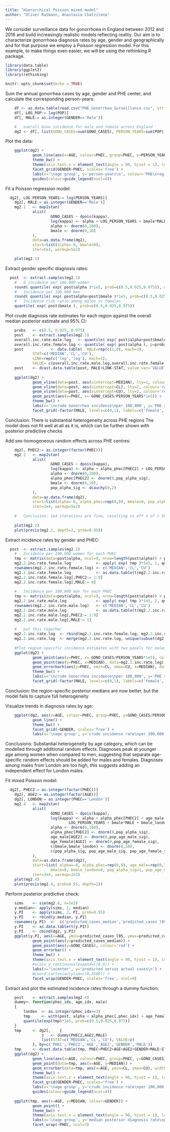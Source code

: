---
title: "Hierarchical Poisson mixed model"
author: "Oliver Ratmann, Anastasia Chatzilena"
---

We consider surveillance data for gonorrhoea in England between 2012 and 2016 and build increasingly realistic models reflecting reality. Our aim is to characterize gonorrhoea diagnosis rates by age, gender and geographically and for that purpose we employ a Poisson regression model.
For this example, to make things even easier, we will be using the rethinking R package.

```{r setup, include=FALSE}
library(data.table)
library(ggplot2)
library(rethinking)

knitr::opts_chunk$set(echo = TRUE)
```

Sum the annual gonorrhea cases by age, gender and PHE center, and calculate the corresponding person-years:

```{r load_data_years, echo = FALSE }
	df <- as.data.table(read.csv("PHE_Gonorrhea_Surveillance.csv", stringsAsFactors=FALSE))
	df[, LOG_POP:= log(POP)]
	df[, MALE:= as.integer(GENDER=='Male')]

	#	overall Gono incidence for male and female across England
	dg2	<- df[, list(GONO_CASES=sum(GONO_CASES), PERSON_YEARS=sum(POP)), by=c('GENDER','PHEC','AGE')]	
```

Plot the data:

```{r plot echo = FALSE}	
	ggplot(dg2) +
			geom_line(aes(x=AGE, colour=PHEC, group=PHEC, y=PERSON_YEARS)) +
			theme_bw() +
			theme(axis.text.x = element_text(angle = 90, hjust = 1), legend.position='bottom') +	
			facet_grid(GENDER~PHEC, scales='free') +
			labs(x='\nage group', y='person-years\n', colour='PHE\nregion') +
			guides(colour=guide_legend(ncol=4))
```

Fit a Poisson regression model:
	
```{r fit1 dependson = c("load_data_years"), echo = FALSE}	
  dg2[, LOG_PERSON_YEARS:= log(PERSON_YEARS)]
	dg2[, MALE:= as.integer(GENDER=='Male')]
	mg2.1	<- map2stan(
			alist(
					GONO_CASES ~ dpois(kappa),
					log(kappa) <- alpha + LOG_PERSON_YEARS + bmale*MALE,
					alpha <- dnorm(0,100),
					bmale <- dnorm(0,10)					
			),
			data=as.data.frame(dg2), 
			start=list(alpha=-8, bmale=0),
			iter=5e3, warmup=5e2)	

	plot(mg2.1)
```
	
Extract gender specific diagnosis rates:
	
```{r  diag_rates1, echo = FALSE}
  post	<- extract.samples(mg2.1)
	#	G incidence per 100,000 women
	round( quantile( exp( post$alpha )*1e5, prob=c(0.5,0.025,0.975)), d=3)
	#	Incidence per 100,000 men
	round( quantile( exp( post$alpha+post$bmale )*1e5, prob=c(0.5,0.025,0.975)), d=3)
	#	Incidence risk ratio among males vs females
	quantile( exp( post$bmale ), prob=c(0.5,0.025,0.975))	
```	
	
Plot crude diagnosis rate estimates for each region against the overall median posterior estimate and 95% CI: 

```{r plot_diag_rates_postmedian, echo = FALSE}	
	probs	<- c(0.5, 0.025, 0.975)
	post	<- extract.samples(mg2.1)
	overall.inc.rate.male.log 	<- quantile( exp( post$alpha+post$bmale ), p=probs) * 1e5
	overall.inc.rate.female.log <- quantile( exp( post$alpha ), p=probs) * 1e5
	post			<- data.table(	MALE=rep(c(1,0), each=3),
			STAT=c('MEDIAN','CL','CU'),
			LINK=rep(c('log','log'), each=3),
			VALUE= c(overall.inc.rate.male.log,overall.inc.rate.female.log))
	post	<- dcast.data.table(post, MALE+LINK~STAT, value.var='VALUE')	
	
	ggplot(dg2) +
			geom_vline(data=post, aes(xintercept=MEDIAN), lty=1, colour='red') +
			geom_vline(data=post, aes(xintercept=CL), lty=2, colour='red') +
			geom_vline(data=post, aes(xintercept=CU), lty=2, colour='red') +
			geom_point(aes(y=PHEC, x= GONO_CASES/PERSON_YEARS*1e5)) +
			theme_bw() +			
			labs(x='\ncrude Gonorrhea incidence\nper 100,000', y='PHE region') +
			facet_grid(~factor(MALE, levels=c(0,1), labels=c('female','male')), scales='free')
```
Conclusion: There is substantial heterogeneity across PHE regions
The model does not fit well at all as it is, which can be further shown with posterior predictive checks

Add sex-homogeneous random effects across PHE centres:

```{r fit2 dependson = c("load_data_years"), echo = FALSE}	
	dg2[, PHEC2:= as.integer(factor(PHEC))]
	mg2.2	<- map2stan(
			alist(
					GONO_CASES ~ dpois(kappa),
					log(kappa) <- alpha + alpha_phec[PHEC2] + LOG_PERSON_YEARS + bmale*MALE,					
					alpha <- dnorm(0,100),
					alpha_phec[PHEC2] <- dnorm(0,pop_alpha_sig),
					bmale <- dnorm(0,10),
					pop_alpha_sig <- dcauchy(0,2)
			),
			data=as.data.frame(dg2), 
			start=list(alpha=-8, alpha_phec=rep(0,9), bmale=0, pop_alpha_sig=1),
			iter=1e4, warmup=5e2)
	
	#	Conclusion: 1e4 iterations are fine, resulting in eff n of > 500. this is enough for 95% credibility intervals
	
	plot(mg2.2)
	plot(precis(mg2.2, depth=2, prob=0.95))
```	

Extract incidence rates by gender and PHEC:

```{r ir_gender_PHEC, echo = FALSE}
  post	<- extract.samples(mg2.2)
	#	Incidence per 100,000 women for each PHEC
	tmp	<- matrix(data=post$alpha, ncol=9, nrow=length(post$alpha)) + post$alpha_phec	
	mg2.2.inc.rate.female.log			<- apply( exp( tmp )*1e5, 2, quantile, prob=c(0.5,0.025,0.975))
	rownames(mg2.2.inc.rate.female.log)	<- c('MEDIAN','CL','CU')	
	mg2.2.inc.rate.female.log			<- as.data.table(t(mg2.2.inc.rate.female.log))
	mg2.2.inc.rate.female.log[,PHEC2:= 1:9]		
	mg2.2.inc.rate.female.log[,MALE:= 0]
	
	#	Incidence per 100,000 men for each PHEC
	tmp	<- matrix(data=post$alpha, ncol=9, nrow=length(post$alpha)) + post$alpha_phec + matrix(data=post$bmale, ncol=9, nrow=length(post$bmale))	
	mg2.2.inc.rate.male.log				<- apply( exp( tmp )*1e5, 2, quantile, prob=c(0.5,0.025,0.975))
	rownames(mg2.2.inc.rate.male.log)	<- c('MEDIAN','CL','CU')	
	mg2.2.inc.rate.male.log				<- as.data.table(t(mg2.2.inc.rate.male.log))
	mg2.2.inc.rate.male.log[,PHEC2:= 1:9]		
	mg2.2.inc.rate.male.log[,MALE:= 1]
	
	#	put this together
	mg2.2.inc.rate.log	<- rbind(mg2.2.inc.rate.female.log, mg2.2.inc.rate.male.log)
	mg2.2.inc.rate.log	<- merge(mg2.2.inc.rate.log, unique(subset(dg2, select=c(PHEC, PHEC2))), by='PHEC2')	
	
	#Plot region-specific incidence estimates with two panels for males and females against the crude estimates
	ggplot(dg2) +
			geom_point(aes(y=PHEC, x= GONO_CASES/PERSON_YEARS*1e5), colour='grey60') +
			geom_point(aes(y=PHEC, x=MEDIAN), data=mg2.2.inc.rate.log) +
			geom_errorbarh(aes(y=PHEC, xmin=CL, xmax=CU, x=MEDIAN), data=mg2.2.inc.rate.log, height=0.3) +
			theme_bw() +			
			labs(x='\ncrude Gonorrhea incidence\nper 100,000', y='PHE region') +
			facet_grid(~factor(MALE, levels=c(0,1), labels=c('female','male')), scales='free')
```	
Conclusion: the region-specific posterior medians are now better, but the model fails to capture full heterogeneity


Visualize trends in diagnosis rates by age:

```{r plot_diag_rates_age, echo = FALSE}
	ggplot(dg2, aes(x=AGE, colour=PHEC, group=PHEC, y=GONO_CASES/PERSON_YEARS*1e5)) +
			geom_line() +
			theme_bw() +
			facet_grid(~GENDER, scales='free') +
			labs(x='\nage group', y='crude incidence rate\nper 100,000', colour='PHE\nregion')
```
Conclusions:
Substantial heterogeneity by age category, which can be modelled through additional random effects.
Diagnoses peak at younger age among women when compared to men, suggesting that separate age-specific random effects should be added for males and females.
Diagnoses among males from London are too high, this suggests adding an independent effect for London males.


Fit mixed Poisson model:

```{r fit3 dependson = c("load_data_years"), echo = FALSE}
  dg2[, PHEC2:= as.integer(factor(PHEC))]
	dg2[, AGE2:= as.integer(factor(AGE))]
	dg2[, LONDON:= as.integer(PHEC=='London')]
	mg2.4	<- map2stan(
			alist(
					GONO_CASES ~ dpois(kappa),
					log(kappa) <- alpha + alpha_phec[PHEC2] + age_male[AGE2]*MALE + age_female[AGE2]*(1-MALE) + 
							LOG_PERSON_YEARS + bmale*MALE + bmale_london*MALE*LONDON, 
					alpha <- dnorm(0,100),
					alpha_phec[PHEC2] <- dnorm(0,pop_alpha_sig),
					age_male[AGE2] <- dnorm(0,pop_age_male_sig),
					age_female[AGE2] <- dnorm(0,pop_age_female_sig),
					c(bmale,bmale_london) <- dnorm(0,10),
					c(pop_alpha_sig, pop_age_male_sig, pop_age_female_sig) <- dexp(3)
			),
			data=as.data.frame(dg2), 
			start=list(	alpha=-8, alpha_phec=rep(0,9), age_male=rep(0,7), age_female=rep(0,7), 
					bmale=0, bmale_london=0, pop_alpha_sig=1, pop_age_male_sig=1, pop_age_female_sig=1),
			iter=3e4, warmup=2e3)
	plot(mg2.4)
	plot(precis(mg2.4, prob=0.95, depth=2))	
```	
	
Perform posterior predictive check:

```{r predictive_check_mix ,echo = FALSE}
	sims 	<- sim(mg2.4, n=1e3)
	y.median<- apply(sims, 2, median)
	y.PI 	<- apply(sims, 2, PI, prob=0.95)
	y.PI	<- rbind(y.median, y.PI)
	rownames(y.PI)	<-  c('predicted_cases_median','predicted_cases_l95','predicted_cases_u95')
	y.PI	<- as.data.table(t(y.PI))
	y.PI	<- cbind(dg2, y.PI)
	ggplot(y.PI, aes(x=AGE, ymin=predicted_cases_l95, ymax=predicted_cases_u95)) +
			geom_point(aes(y=predicted_cases_median)) + 
			geom_point(aes(y=GONO_CASES), colour='red') +
			geom_errorbar() +
			theme_bw() +			
			theme(axis.text.x = element_text(angle = 90, hjust = 1), legend.position='bottom') +
			#scale_y_continuous(expand=c(0,0)) +
			labs(x='\ncenter', y='predicted versus actual cases\n') +
			#coord_cartesian(ylim=c(0,3500)) +
			facet_wrap(GENDER~PHEC, scales='free', ncol=9)
```
	
Extract and plot the estimated incidence rates through a dummy function:

```{r plot_inc_dummy, echo = FALSE}
	post	<- extract.samples(mg2.4)
	dummy<- function(phec_idx, age_idx, male)
	{
		london	<- as.integer(phec_idx==3)
		tmp		<- with(post, alpha + alpha_phec[,phec_idx] + age_female[, age_idx]*(1-male) + age_male[, age_idx]*male + bmale*male + bmale_london*male*london)
		quantile(exp(tmp)*1e5, prob=c(0.5,0.025,0.975))						
	}
	tmp		<- dg2[, 	{
				z	<- dummy(PHEC2,AGE2,MALE)
				list(STAT=c('MEDIAN','CL','CU'), VALUE=z)
			}, by=c('PHEC','PHEC2','AGE','AGE2','GENDER','MALE')]
	tmp		<- dcast.data.table(tmp, PHEC+PHEC2+AGE+AGE2+GENDER+MALE~STAT, value.var='VALUE')			
	ggplot(dg2) +
			geom_line(aes(x=AGE, colour=PHEC, group=PHEC, y=GONO_CASES/PERSON_YEARS*1e5)) +
			geom_point(data=tmp, aes(x=AGE, y=MEDIAN)) +
			geom_errorbar(data=tmp, aes(x=AGE, ymin=CL, ymax=CU), width=0.3) +
			theme_bw() +
			theme(axis.text.x = element_text(angle = 90, hjust = 1), legend.position='bottom') +	
			facet_grid(GENDER~PHEC, scales='free') +
			labs(x='\nage group', y='crude incidence rate\nper 100,000', colour='PHE\nregion') +
			guides(colour=guide_legend(ncol=4))
	
	ggplot(tmp, aes(x=AGE, y=MEDIAN, colour=GENDER)) + 
			geom_point() +
			theme_bw() +
			theme(axis.text.x = element_text(angle = 90, hjust = 1), legend.position='bottom') +
			labs(x='\nage group', y='median posterior diagnosis rate\nper 100,000', colour='gender') +
			facet_wrap(~PHEC, ncol=3)
```
